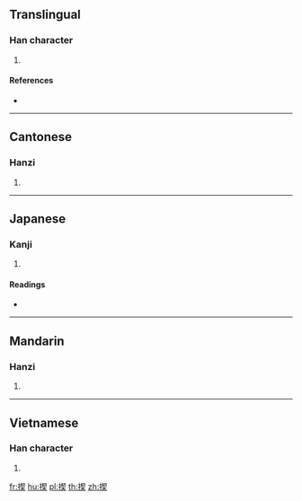 ==Translingual==

===Han character===
{{Han char|rn=64|rad=手|as=09|sn=12|four=57034|canj=QQHK|ids=⿰扌契}}

# {{defn|Han|sort=手09}}

====References====
* {{Han ref|kx=0444.200|dkj=12404|hdz=31911.030|uh=63F3|ud=25587|bh=D95B|bd=55643}}

----

==Cantonese==

===Hanzi===
{{yue-hanzi|jyut=[[se2]], [[sip3]], [[sit3]]|y=se2, sip3, sit3}}

# {{defn|lang=yue|sort=手09}}

----

==Japanese==

===Kanji===
{{ja-kanji|grade=|rs=手09}}

# {{defn|lang=ja|sort=手09}}

====Readings====
* {{ja-readings|on=[[せつ]] (setsu), [[せち]] (sechi), [[けつ]] (ketsu), [[けち]] (kechi), [[かつ]] (katsu)|kun=ちぎり (chigiri)}}

----

==Mandarin==

===Hanzi===
{{cmn-hanzi|pin=[[xiē]] ([[xie1]]), [[jiá]] ([[jia2]]), [[xié]] ([[xie2]]), [[xiè]] ([[xie4]])|wg=hsieh<sup>1</sup>, chia<sup>2</sup>, hsieh<sup>2</sup>, hsieh<sup>4</sup>}}

# {{defn|lang=cmn|sort=手09}}

----

==Vietnamese==

===Han character===
{{vi-hantu|rs=手09|khế}}

# {{defn|lang=vi|sort=手09}}

[[fr:揳]]
[[hu:揳]]
[[pl:揳]]
[[th:揳]]
[[zh:揳]]